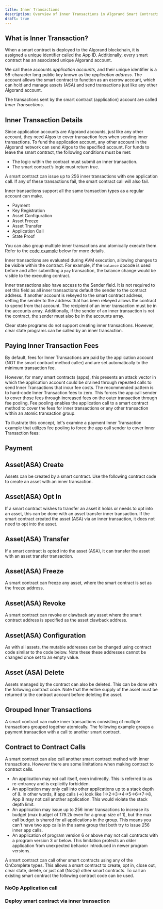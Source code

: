 ```yaml
---
title: Inner Transactions
description: Overview of Inner Transactions in Algorand Smart Contracts.
draft: true
---
```



## What is Inner Transaction?

When a smart contract is deployed to the Algorand blockchain, it is assigned a unique identifier called the App ID. Additionally, every smart contract has an associated unique Algorand account.

We call these accounts _application accounts_, and their unique identifier is a 58-character long public key known as the _application address_. The account allows the smart contract to function as an escrow account, which can hold and manage assets (ASA) and send transactions just like any other Algorand account.

The transactions sent by the smart contract (application) account are called _Inner Transactions_.

## Inner Transaction Details

Since application accounts are Algorand accounts, just like any other account, they need Algos to cover transaction fees when sending inner transactions. To fund the application account, any other account in the Algorand network can send Algos to the specified account. For funds to leave the smart contract, the following conditions must be met:

- The logic within the contract must submit an inner transaction.
- The smart contract’s logic must return true.

A smart contract can issue up to 256 inner transactions with one application call. If any of these transactions fail, the smart contract call will also fail.

Inner transactions support all the same transaction types as a regular account can make.

- Payment
- Key Registration
- Asset Configuration
- Asset Freeze
- Asset Transfer
- Application Call
- State Proof

You can also group multiple inner transactions and atomically execute them. Refer to the [code example](#grouped-inner-transactions) below for more details.

Inner transactions are evaluated during AVM execution, allowing changes to be visible within the contract. For example, if the `balance` opcode is used before and after submitting a `pay` transaction, the balance change would be visible to the executing contract.

Inner transactions also have access to the Sender field. It is not required to set this field as all inner transactions default the sender to the contract address. If another account is rekeyed to the smart contract address, setting the sender to the address that has been rekeyed allows the contract to spend from that account. The recipient of an inner transaction must be in the accounts array. Additionally, if the sender of an inner transaction is not the contract, the sender must also be in the accounts array.

Clear state programs do not support creating inner transactions. However, clear state programs can be called by an inner transaction.

## Paying Inner Transaction Fees

By default, fees for Inner Transactions are paid by the application account (NOT the smart contract method caller) and are set automatically to the minimum transaction fee.

However, for many smart contracts (apps), this presents an attack vector in which the application account could be drained through repeated calls to send Inner Transactions that incur fee costs. The recommended pattern is to hard-code Inner Transaction fees to zero. This forces the app call sender to cover those fees through increased fees on the outer transaction through fee pooling. Fee pooling enables the application call to a smart contract method to cover the fees for inner transactions or any other transaction within an atomic transaction group.

To illustrate this concept, let's examine a payment Inner Transaction example that utilizes fee pooling to force the app call sender to cover Inner Transaction fees:

## Payment

<Tabs syncKey='lang'>
  <TabItem label='Python' icon='seti:python'>
    <CodeMarker
      src='https://raw.githubusercontent.com/algorand-devrel/new-devportal-code-examples/main/projects/devportal-code-examples/smart_contracts/inner_transactions/contract.py'
      marker='PAYMENT'
      lang='py'
      title='Payment Inner Transaction'
      frame='none'
    />
  </TabItem>
  <TabItem label='TypeScript' icon='seti:typescript'></TabItem>
</Tabs>

## Asset(ASA) Create

Assets can be created by a smart contract. Use the following contract code to create an asset with an inner transaction.

<Tabs syncKey='lang'>
  <TabItem label='Python' icon='seti:python'>
    <CodeMarker
      src='https://raw.githubusercontent.com/algorand-devrel/new-devportal-code-examples/main/projects/devportal-code-examples/smart_contracts/inner_transactions/contract.py'
      marker='ASSET_CREATE'
      lang='py'
      title='Asset Create Inner Transaction'
      frame='none'
    />
  </TabItem>
  <TabItem label='TypeScript' icon='seti:typescript'></TabItem>
</Tabs>

## Asset(ASA) Opt In

If a smart contract wishes to transfer an asset it holds or needs to opt into an asset, this can be done with an asset transfer inner transaction. If the smart contract created the asset (ASA) via an inner transaction, it does not need to opt into the asset.

<Tabs syncKey='lang'>
  <TabItem label='Python' icon='seti:python'>
    <CodeMarker
      src='https://raw.githubusercontent.com/algorand-devrel/new-devportal-code-examples/main/projects/devportal-code-examples/smart_contracts/inner_transactions/contract.py'
      marker='ASSET_OPT_IN'
      lang='py'
      title='Asset Opt-In Inner Transaction'
      frame='none'
    />
  </TabItem>
  <TabItem label='TypeScript' icon='seti:typescript'></TabItem>
</Tabs>

## Asset(ASA) Transfer

If a smart contract is opted into the asset (ASA), it can transfer the asset with an asset transfer transaction.

<Tabs syncKey='lang'>
  <TabItem label='Python' icon='seti:python'>
    <CodeMarker
      src='https://raw.githubusercontent.com/algorand-devrel/new-devportal-code-examples/main/projects/devportal-code-examples/smart_contracts/inner_transactions/contract.py'
      marker='ASSET_TRANSFER'
      lang='py'
      title='Asset Transfer Inner Transaction'
      frame='none'
    />
  </TabItem>
  <TabItem label='TypeScript' icon='seti:typescript'></TabItem>
</Tabs>

## Asset(ASA) Freeze

A smart contract can freeze any asset, where the smart contract is set as the freeze address.

<Tabs syncKey='lang'>
  <TabItem label='Python' icon='seti:python'>
    <CodeMarker
      src='https://raw.githubusercontent.com/algorand-devrel/new-devportal-code-examples/main/projects/devportal-code-examples/smart_contracts/inner_transactions/contract.py'
      marker='ASSET_FREEZE'
      lang='py'
      title='Asset Freeze Inner Transaction'
      frame='none'
    />
  </TabItem>
  <TabItem label='TypeScript' icon='seti:typescript'></TabItem>
</Tabs>

## Asset(ASA) Revoke

A smart contract can revoke or clawback any asset where the smart contract address is specified as the asset clawback address.

<Tabs syncKey='lang'>
  <TabItem label='Python' icon='seti:python'>
    <CodeMarker
      src='https://raw.githubusercontent.com/algorand-devrel/new-devportal-code-examples/main/projects/devportal-code-examples/smart_contracts/inner_transactions/contract.py'
      marker='ASSET_REVOKE'
      lang='py'
      title='Asset Clawback Inner Transaction'
      frame='none'
    />
  </TabItem>
  <TabItem label='TypeScript' icon='seti:typescript'></TabItem>
</Tabs>

## Asset(ASA) Configuration

As with all assets, the mutable addresses can be changed using contract code similar to the code below. Note these these addresses cannot be changed once set to an empty value.

<Tabs syncKey='lang'>
  <TabItem label='Python' icon='seti:python'>
    <CodeMarker
      src='https://raw.githubusercontent.com/algorand-devrel/new-devportal-code-examples/main/projects/devportal-code-examples/smart_contracts/inner_transactions/contract.py'
      marker='ASSET_CONFIG'
      lang='py'
      title='Asset Config Inner Transaction'
      frame='none'
    />
  </TabItem>
  <TabItem label='TypeScript' icon='seti:typescript'></TabItem>
</Tabs>

## Asset (ASA) Delete

Assets managed by the contract can also be deleted. This can be done with the following contract code. Note that the entire supply of the asset must be returned to the contract account before deleting the asset.

<Tabs syncKey='lang'>
  <TabItem label='Python' icon='seti:python'>
    <CodeMarker
      src='https://raw.githubusercontent.com/algorand-devrel/new-devportal-code-examples/main/projects/devportal-code-examples/smart_contracts/inner_transactions/contract.py'
      marker='ASSET_DELETE'
      lang='py'
      title='Asset Delete Inner Transaction'
      frame='none'
    />
  </TabItem>
  <TabItem label='TypeScript' icon='seti:typescript'></TabItem>
</Tabs>

## Grouped Inner Transactions

A smart contract can make inner transactions consisting of multiple transactions grouped together atomically. The following example groups a payment transaction with a call to another smart contract.

<Tabs syncKey='lang'>
  <TabItem label='Python' icon='seti:python'>
    <CodeMarker
      src='https://raw.githubusercontent.com/algorand-devrel/new-devportal-code-examples/main/projects/devportal-code-examples/smart_contracts/inner_transactions/contract.py'
      marker='GROUPED_INNER_TXNS'
      lang='py'
      title='Multiple Inner Transaction Atomically'
      frame='none'
    />
  </TabItem>
  <TabItem label='TypeScript' icon='seti:typescript'></TabItem>
</Tabs>

## Contract to Contract Calls

A smart contract can also call another smart contract method with inner transactions. However there are some limitations when making contract to contract calls.

- An application may not call itself, even indirectly. This is referred to as re-entrancy and is explicitly forbidden.
- An application may only call into other applications up to a stack depth of 8. In other words, if app calls (->) look like 1->2->3->4->5->6->7->8, App 8 may not call another application. This would violate the stack depth limit.
- An application may issue up to 256 inner transactions to increase its budget (max budget of 179.2k even for a group size of 1), but the max call budget is shared for all applications in the group. This means you can't have two app calls in the same group that both try to issue 256 inner app calls.
- An application of program version 6 or above may not call contracts with a program version 3 or below. This limitation protects an older application from unexpected behavior introduced in newer program versions.

A smart contract can call other smart contracts using any of the OnComplete types. This allows a smart contract to create, opt in, close out, clear state, delete, or just call (NoOp) other smart contracts. To call an existing smart contract the following contract code can be used.

### NoOp Application call

<Tabs syncKey='lang'>
  <TabItem label='Python' icon='seti:python'>
    <CodeMarker
      src='https://raw.githubusercontent.com/algorand-devrel/new-devportal-code-examples/main/projects/devportal-code-examples/smart_contracts/inner_transactions/contract.py'
      marker='NOOP_APP_CALL'
      lang='py'
      title='NoOp App Call Inner Transaction'
      frame='none'
    />
  </TabItem>
  <TabItem label='TypeScript' icon='seti:typescript'></TabItem>
</Tabs>

### Deploy smart contract via inner transaction

<Tabs syncKey='lang'>
  <TabItem label='Python' icon='seti:python'>
    <CodeMarker
      src='https://raw.githubusercontent.com/algorand-devrel/new-devportal-code-examples/main/projects/devportal-code-examples/smart_contracts/inner_transactions/contract.py'
      marker='DEPLOY_APP'
      lang='py'
      title='Deploy App With Inner Transaction'
      frame='none'
    />
  </TabItem>
  <TabItem label='TypeScript' icon='seti:typescript'></TabItem>
</Tabs>
